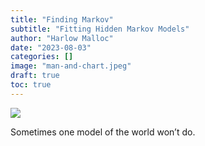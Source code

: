 ```yaml
---
title: "Finding Markov"
subtitle: "Fitting Hidden Markov Models" 
author: "Harlow Malloc"
date: "2023-08-03"
categories: []
image: "man-and-chart.jpeg"
draft: true
toc: true
---
```


![](man-and-chart.jpeg){fig-align="center"}

Sometimes one model of the world won't do. 

## 

